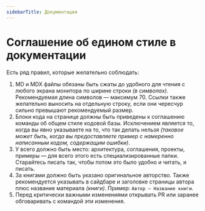 ```yaml
---
sidebarTitle: Документация
---
```


# Соглашение об едином стиле в документации

Есть ряд правил, которые желательно соблюдать:

1. MD и MDX файлы обязаны быть сжаты до удобного для чтения с любого
   экрана монитора по ширине строки _(в символах)_. Рекомендуемая
   длина символов — максимум 70. Ссылки также желательно выносить на
   отдельную строку, если они чересчур сильно превышают рекомендуемый
   размер.
2. Блоки кода на странице должны быть приведены к соглашению команды
   об общем стиле кодовой базы. Исключением является то, когда вы
   явно указываете на то, что так делать нельзя _(таковое может быть,
   когда вы предоставляете пример с намеренно написанным кодом,
   содержащим ошибки)_.
3. У всего должно быть место: архитектура, соглашения, проекты,
   примеры — для всего этого есть специализированные папки.
   Старайтесь писать так, чтобы потом это было удобно и читать, и
   писать.
4. За книгами должно быть указано оригинальное авторство. Также
   рекомендуется указывать в сайдбаре и заголовке страницы автора
   плюс название материала _(книги)_. Пример:
   `Автор — Название книги`.
5. Перед критически важными изменениями открывать PR или заранее
   обговаривать с командой эти изменения.
